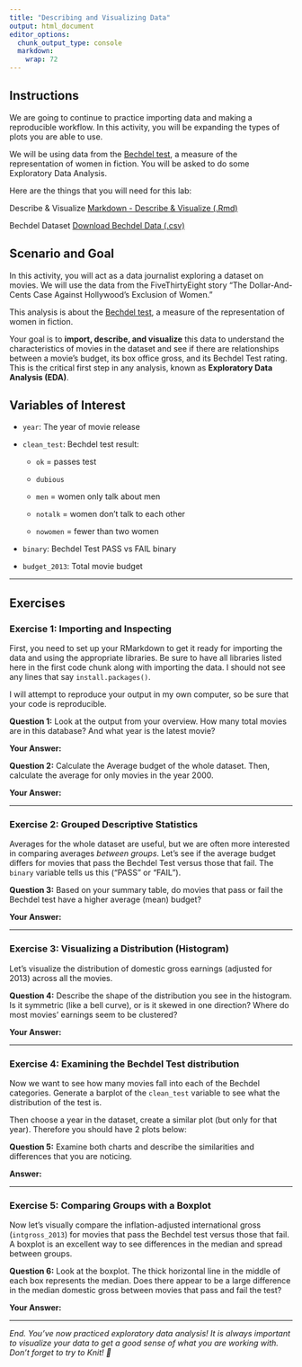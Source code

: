 ```yaml
---
title: "Describing and Visualizing Data"
output: html_document
editor_options: 
  chunk_output_type: console
  markdown: 
    wrap: 72
---
```


## Instructions

We are going to continue to practice importing data and making a
reproducible workflow. In this activity, you will be expanding the types
of plots you are able to use.

We will be using data from the [Bechdel
test](https://en.wikipedia.org/wiki/Bechdel_test), a measure of the
representation of women in fiction. You will be asked to do some
Exploratory Data Analysis.

Here are the things that you will need for this lab:

Describe & Visualize
<a href="/files/_lab-rmd/describe-viz.Rmd" download="describe-viz.Rmd">Markdown -
Describe & Visualize (.Rmd)</a>

Bechdel Dataset
<a href="/files/data/bechdel.csv" download="bechdel.csv"> Download
Bechdel Data (.csv)</a>

## Scenario and Goal

In this activity, you will act as a data journalist exploring a dataset
on movies. We will use the data from the FiveThirtyEight story “The
Dollar-And-Cents Case Against Hollywood’s Exclusion of Women.”

This analysis is about the [Bechdel
test](https://en.wikipedia.org/wiki/Bechdel_test), a measure of the
representation of women in fiction.

Your goal is to **import, describe, and visualize** this data to
understand the characteristics of movies in the dataset and see if there
are relationships between a movie's budget, its box office gross, and
its Bechdel Test rating. This is the critical first step in any
analysis, known as **Exploratory Data Analysis (EDA)**.

## Variables of Interest

-   `year`: The year of movie release

-   `clean_test`: Bechdel test result:

    -   `ok` = passes test

    -   `dubious`

    -   `men` = women only talk about men

    -   `notalk` = women don’t talk to each other

    -   `nowomen` = fewer than two women

-   `binary`: Bechdel Test PASS vs FAIL binary

-   `budget_2013`: Total movie budget

------------------------------------------------------------------------

## Exercises

### Exercise 1: Importing and Inspecting

First, you need to set up your RMarkdown to get it ready for importing
the data and using the appropriate libraries. Be sure to have all
libraries listed here in the first code chunk along with importing the
data. I should not see any lines that say `install.packages()`.

I will attempt to reproduce your output in my own computer, so be sure
that your code is reproducible.

**Question 1:** Look at the output from your overview. How many total
movies are in this database? And what year is the latest movie?

**Your Answer:**

**Question 2:** Calculate the Average budget of the whole dataset. Then,
calculate the average for only movies in the year 2000.

**Your Answer:**

------------------------------------------------------------------------

### Exercise 2: Grouped Descriptive Statistics

Averages for the whole dataset are useful, but we are often more
interested in comparing averages *between groups*. Let's see if the
average budget differs for movies that pass the Bechdel Test versus
those that fail. The `binary` variable tells us this ("PASS" or "FAIL").

**Question 3:** Based on your summary table, do movies that pass or fail
the Bechdel test have a higher average (mean) budget?

**Your Answer:**

------------------------------------------------------------------------

### Exercise 3: Visualizing a Distribution (Histogram)

Let's visualize the distribution of domestic gross earnings (adjusted
for 2013) across all the movies.

**Question 4:** Describe the shape of the distribution you see in the
histogram. Is it symmetric (like a bell curve), or is it skewed in one
direction? Where do most movies' earnings seem to be clustered?

**Your Answer:**

------------------------------------------------------------------------

### Exercise 4: Examining the Bechdel Test distribution

Now we want to see how many movies fall into each of the Bechdel
categories. Generate a barplot of the `clean_test` variable to see what
the distribution of the test is.

Then choose a year in the dataset, create a similar plot (but only for
that year). Therefore you should have 2 plots below:

**Question 5:** Examine both charts and describe the similarities and
differences that you are noticing.

**Answer:**

------------------------------------------------------------------------

### Exercise 5: Comparing Groups with a Boxplot

Now let's visually compare the inflation-adjusted international gross
(`intgross_2013`) for movies that pass the Bechdel test versus those
that fail. A boxplot is an excellent way to see differences in the
median and spread between groups.

**Question 6:** Look at the boxplot. The thick horizontal line in the
middle of each box represents the median. Does there appear to be a
large difference in the median domestic gross between movies that pass
and fail the test?

**Your Answer:**

------------------------------------------------------------------------

*End. You've now practiced exploratory data analysis! It is always
important to visualize your data to get a good sense of what you are
working with. Don't forget to try to Knit! 🧶*
